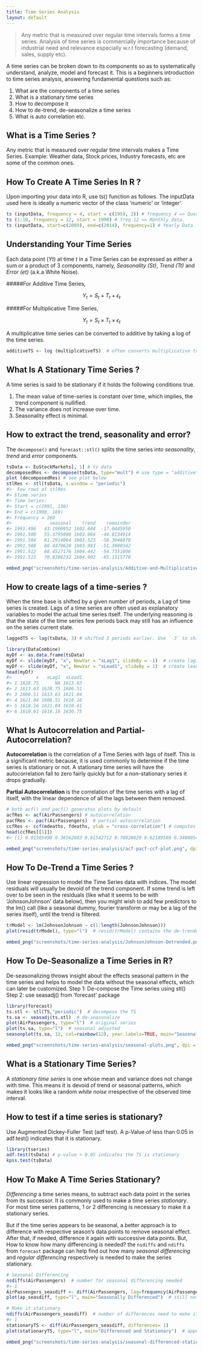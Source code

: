 ```yaml
---
title: Time Series Analysis
layout: default
---
```


> Any metric that is measured over regular time intervals forms a time series. Analysis of time series is commercially importance because of industrial need and relevance especially w.r.t forecasting (demand, sales, supply etc). 

A time series can be broken down to its components so as to systematically understand, analyze, model and forecast it. This is a beginners introduction to time series analysis, answering fundamental questions such as: 

1. What are the components of a time series
1. What is a stationary time series
1. How to decompose it
1. How to de-trend, de-seasonalize a time series
1. What is auto correlation etc.

## What is a Time Series ?

Any metric that is measured over regular time intervals makes a Time Series. Example: Weather data, Stock prices, Industry forecasts, etc are some of the common ones.

## How To Create A Time Series In R ?

Upon importing your data into R, use ts() function as follows. The inputData used here is ideally a numeric vector of the class ‘numeric’ or ‘integer’.

```r
ts (inputData, frequency = 4, start = c(1959, 2)) # frequency 4 => Quarterly Data
ts (1:10, frequency = 12, start = 1990) # freq 12 => Monthly data. 
ts (inputData, start=c(2009), end=c(2014), frequency=1) # Yearly Data
```

## Understanding Your Time Series

Each data point $(Yt)$ at time $t$ in a Time Series can be expressed as either a sum or a product of 3 components, namely, _Seasonality (St)_, _Trend (Tt)_ and _Error (et)_ (a.k.a White Noise).

#####For Additive Time Series,

$$Y_{t} = S_{t} + T_{t} + \epsilon_{t}$$

#####For Multiplicative Time Series,

$$Y_{t} = S_{t} \times T_{t} \times \epsilon_{t}$$

A  multiplicative time series can be converted to additive by taking a log of the time series.

```r
additiveTS <- log (multiplcativeTS)  # often converts multiplicative to additive time series
```
 
## What Is A Stationary Time Series ?
A time series is said to be stationary if it holds the following conditions true.

1. The mean value of time-series is constant over time, which implies, the trend component is nullified.
1. The variance does not increase over time.
1. Seasonality effect is minimal.

## How to extract the trend, seasonality and error?
The `decompose()` and `forecast::stl()` splits the time series into _seasonality_, _trend_ and _error_ components.

```r
tsData <- EuStockMarkets[, 1] # ts data
decomposedRes <- decompose(tsData, type="mult") # use type = "additive" for additive components
plot (decomposedRes) # see plot below
stlRes <- stl(tsData, s.window = "periodic")
#>  Few rows of stlRes
#> $time.series
#> Time Series:
#> Start = c(1991, 130) 
#> End = c(1998, 169) 
#> Frequency = 260 
#>              seasonal    trend    remainder
#> 1991.496   43.1900952 1602.604  -17.0445950
#> 1991.500   55.3795008 1603.064  -44.8134914
#> 1991.504   61.2914064 1603.523  -58.3048878
#> 1991.508   68.4470620 1603.983  -51.3900342
#> 1991.512   68.4527176 1604.442  -54.7351806
#> 1991.515   70.8396232 1604.902  -65.1315770
```
 
```r
embed_png("screenshots/time-series-analysis/Additive-and-Multiplicative-Decomposition-of-Timeseries.png", dpi = 220)
```

## How to create lags of a time-series ?

When the time base is shifted by a given number of periods, a Lag of time series is created. Lags of a time series are often used as explanatory variables to model the actual time series itself. The underlying reasoning is that the state of the time series few periods back may still has an influence on the series current state.

```r
laggedTS <- lag(tsData, 3) # shifted 3 periods earlier. Use `-3` to shift by 3 periods forward.
```

```r
library(DataCombine)
myDf <- as.data.frame(tsData)
myDf <- slide(myDf, "x", NewVar = "xLag1", slideBy = -1)  # create lag1 variable
myDf <- slide(myDf, "x", NewVar = "xLead1", slideBy = 1)  # create lead1 variable
head(myDf)
#>         x   xLag1  xLead1
#> 1 1628.75      NA 1613.63
#> 2 1613.63 1628.75 1606.51
#> 3 1606.51 1613.63 1621.04
#> 4 1621.04 1606.51 1618.16
#> 5 1618.16 1621.04 1610.61
#> 6 1610.61 1618.16 1630.75
```


## What Is Autocorrelation and Partial-Autocorrelation?

__Autocorrelation__ is the correlation of a Time Series with lags of itself. This is a significant metric because, it is used commonly to determine if the time series is stationary or not. A stationary time series will have the autocorrelation fall to zero fairly quickly but for a non-stationary series it drops gradually.

__Partial Autocorrelation__ is the correlation of the time series with a lag of itself, with the linear dependence of all the lags between them removed.

```r
# both acf() and pacf() generates plots by default
acfRes <- acf(AirPassengers) # autocorrelation
pacfRes <- pacf(AirPassengers)  # partial autocorrelation
ccfRes <- ccf(mdeaths, fdeaths, ylab = "cross-correlation") # computes cross correlation between 2 timeseries.
head(ccfRes[[1]])
#> [1] 0.01505498 0.36562603 0.61542712 0.70820629 0.62189580 0.34000545
```

```r
embed_png("screenshots/time-series-analysis/acf-pacf-ccf-plot.png", dpi = 220)
```

## How To De-Trend a Time Series ?

Use linear regression to model the Time Series data with indices. The model residuals will usually be devoid of the trend component. If some trend is left over to be seen in the residuals (like what it seems to be with ‘JohnsonJohnson’ data below), then you might wish to add few predictors to the lm() call (like a seasonal dummy, fourier transform or may be a lag of the series itself), until the trend is filtered.

```r
trModel <- lm(JohnsonJohnson ~ c(1:length(JohnsonJohnson)))
plot(resid(trModel), type="l")  # resid(trModel) contains the de-trended series.
```

```r
embed_png("screenshots/time-series-analysis/JohnsonJohnson-Detrended.png", dpi = 220)
```

## How To De-Seasonalize a Time Series in R?
De-seasonalizing throws insight about the effects seasonal pattern in the time series and helps to model the data without the seasonal effects, which can later be customized.
Step 1: De-compose the Time series using stl()
Step 2: use seasadj() from ‘forecast’ package

```r
library(forecast)
ts.stl <- stl(TS,"periodic")  # decompose the TS
ts.sa <- seasadj(ts.stl)  # de-seasonalize
plot(AirPassengers, type="l")  # original series
plot(ts.sa, type="l")  # seasonal adjusted
seasonplot(ts.sa, 12, col=rainbow(12), year.labels=TRUE, main="Seasonal plot: Airpassengers") # seasonal frequency set as 12 for monthly data.
```

```r
embed_png("screenshots/time-series-analysis/seasonal-plots.png", dpi = 220)
```

## What is a Stationary Time Series?

A _stationary time series_ is one whose mean and variance does not change with time. This means it is devoid of trend or seasonal patterns, which makes it looks like a random _white noise_ irrespective of the observed time interval. 

## How to test if a time series is stationary?
Use Augmented Dickey-Fuller Test (adf test). A p-Value of less than 0.05 in adf.test() indicates that it is stationary.

```r
library(tseries)
adf.test(tsData) # p-value < 0.05 indicates the TS is stationary
kpss.test(tsData)
```

## How To Make A Time Series Stationary?

_Differencing_ a time series means, to subtract each data point in the series from its successor. It is commonly used to make a time series _stationary_. For most time series patterns, 1 or 2 differencing is necessary to make it a stationary series. 

But if the time series appears to be seasonal, a better approach is to difference with respective season's data points to remove seasonal effect. After that, if needed, difference it again with successive data points. But, How to know how many differencing is needed? the `nsdiffs` and `ndiffs` from `forecast` package can help find out how many _seasonal differencing_ and _regular differencing_ respectively is needed to make the series stationary.

```r
# Seasonal Differencing
nsdiffs(AirPassengers)  # number for seasonal differencing needed
#> 1
AirPassengers_seasdiff <- diff(AirPassengers, lag=frequency(AirPassengers), differences=1)  # seasonal differencing
plot(ap_seasdiff, type="l", main="Seasonally Differenced")  # still not stationary!

# Make it stationary
ndiffs(AirPassengers_seasdiff)  # number of differences need to make it stationary
#> 1 
stationaryTS <- diff(AirPassengers_seasdiff, differences= 1)
plot(stationaryTS, type="l", main="Differenced and Stationary")  # appears to be stationary
```

```r
embed_png("screenshots/time-series-analysis/seasonal-differenced-stationary.png", dpi = 220)
```




